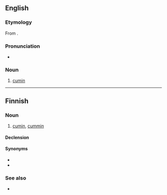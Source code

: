 ==English==

===Etymology===
From {{bor|en|hi|जीरा}}.
===Pronunciation===
* {{IPA|en|/ˈdʒiːɹə/}}
===Noun===
{{en-noun|-}}

# {{lb|en|India|cooking}} [[cumin]]

{{topics|en|Scandiceae tribe plants|Spices}}

----

==Finnish==

===Noun===
{{fi-noun}}

# [[cumin]], [[cummin]] {{gloss|spice}}

====Declension====
{{fi-decl-kala|jeer|||a}}

====Synonyms====
* {{l|fi|juustokumina}}
* {{l|fi|roomankumina}}

===See also===
* {{l|fi|kumina}}

{{topics|fi|Celery family plants|Spices}}